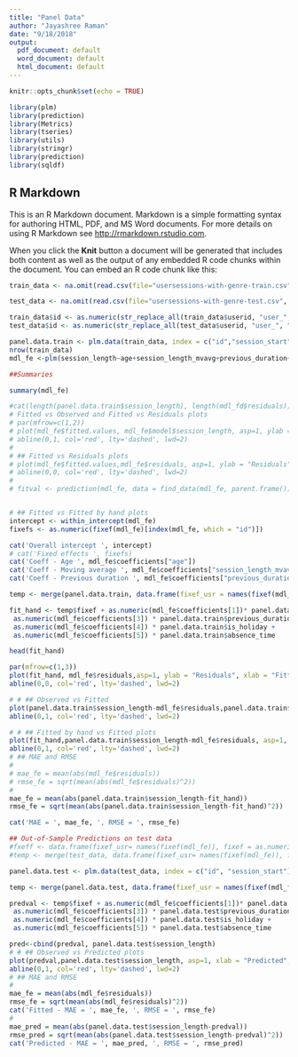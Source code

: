---
title: "Panel Data"
author: "Jayashree Raman"
date: "9/18/2018"
output:
  pdf_document: default
  word_document: default
  html_document: default
---

```{r setup, include=FALSE}
knitr::opts_chunk$set(echo = TRUE)
```

```{r}
library(plm)
library(prediction)
library(Metrics)
library(tseries)
library(utils)
library(stringr)
library(prediction)
library(sqldf)
```

## R Markdown

This is an R Markdown document. Markdown is a simple formatting syntax for authoring HTML, PDF, and MS Word documents. For more details on using R Markdown see <http://rmarkdown.rstudio.com>.

When you click the **Knit** button a document will be generated that includes both content as well as the output of any embedded R code chunks within the document. You can embed an R code chunk like this:

```{r}
train_data <- na.omit(read.csv(file="usersessions-with-genre-train.csv", header=TRUE, row.names = NULL, sep="|"))

test_data <- na.omit(read.csv(file="usersessions-with-genre-test.csv", header=TRUE, row.names = NULL, sep="|"))

train_data$id <- as.numeric(str_replace_all(train_data$userid, "user_", ""))
test_data$id <- as.numeric(str_replace_all(test_data$userid, "user_", ""))

panel.data.train <- plm.data(train_data, index = c("id","session_start"))
nrow(train_data)
mdl_fe <-plm(session_length~age+session_length_mvavg+previous_duration+is_holiday+absence_time, data = panel.data.train, model = "within")

##Summaries

summary(mdl_fe)

#cat(length(panel.data.train$session_length), length(mdl_fd$residuals))
# Fitted vs Observed and Fitted vs Residuals plots
# par(mfrow=c(1,2))
# plot(mdl_fe$fitted.values, mdl_fe$model$session_length, asp=1, ylab = "Observed", xlab = "Fitted", main = "Fitted vs Observed ")
# abline(0,1, col='red', lty='dashed', lwd=2)
# 
# ## Fitted vs Residuals plots
# plot(mdl_fe$fitted.values,mdl_fe$residuals, asp=1, ylab = "Residuals", xlab = "Fitted", main = "Fitted vs Residuals")
# abline(0,0, col='red', lty='dashed', lwd=2)
# 
# fitval <- prediction(mdl_fe, data = find_data(mdl_fe, parent.frame()), at=NULL, calculate_se=FALSE)


# ## Fitted vs Fitted by hand plots
intercept <- within_intercept(mdl_fe)
fixefs <- as.numeric(fixef(mdl_fe)[index(mdl_fe, which = "id")])

cat('Overall intercept ', intercept)
# cat('Fixed effects ', fixefs)
cat('Coeff - Age ', mdl_fe$coefficients["age"])
cat('Coeff - Moving average ', mdl_fe$coefficients["session_length_mvavg"])
cat('Coeff - Previous duration ', mdl_fe$coefficients["previous_duration"])

temp <- merge(panel.data.train, data.frame(fixef_usr = names(fixef(mdl_fe)), fixef = as.numeric(fixef(mdl_fe))), by.x = c("id"), by.y=c("fixef_usr"))

fit_hand <- temp$fixef + as.numeric(mdl_fe$coefficients[1])* panel.data.train$age +  as.numeric(mdl_fe$coefficients[2]) * panel.data.train$session_length_mvavg +
 as.numeric(mdl_fe$coefficients[3]) * panel.data.train$previous_duration + 
 as.numeric(mdl_fe$coefficients[4]) * panel.data.train$is_holiday +
 as.numeric(mdl_fe$coefficients[5]) * panel.data.train$absence_time

head(fit_hand)

par(mfrow=c(1,3))
plot(fit_hand, mdl_fe$residuals,asp=1, ylab = "Residuals", xlab = "Fitted", main = "Fitted by hand vs Residuals")
abline(0,0, col='red', lty='dashed', lwd=2)

# # ## Observed vs Fitted
plot(panel.data.train$session_length-mdl_fe$residuals,panel.data.train$session_length, asp=1, xlab = "Fitted by hand", ylab = "Observed", main = "Fitted vs Observed")
abline(0,1, col='red', lty='dashed', lwd=2)

# # ## Fitted by hand vs Fitted plots
plot(fit_hand,panel.data.train$session_length-mdl_fe$residuals, asp=1, xlab = "Fitted by hand", ylab = "Fitted", main = "Fitted by hand vs Fitted")
abline(0,1, col='red', lty='dashed', lwd=2)
# ## MAE and RMSE
# 
# mae_fe = mean(abs(mdl_fe$residuals))
# rmse_fe = sqrt(mean(abs(mdl_fe$residuals)^2))
# 
mae_fe = mean(abs(panel.data.train$session_length-fit_hand))
rmse_fe = sqrt(mean(abs(panel.data.train$session_length-fit_hand)^2))

cat('MAE = ', mae_fe, ', RMSE = ', rmse_fe)

## Out-of-Sample Predictions on test data
#fxeff <- data.frame(fixef_usr= names(fixef(mdl_fe)), fixef = as.numeric(fixef(mdl_fe)[index(mdl_fe, which = "id")]))
#temp <- merge(test_data, data.frame(fixef_usr= names(fixef(mdl_fe)), fixef = as.numeric(fixef(mdl_fe))), by.x = c("id"), by.y=c("fixef_usr"))

panel.data.test <- plm.data(test_data, index = c("id", "session_start"))

temp <- merge(panel.data.test, data.frame(fixef_usr = names(fixef(mdl_fe)), fixef = as.numeric(fixef(mdl_fe))), by.x = c("id"), by.y=c("fixef_usr"))

predval <- temp$fixef + as.numeric(mdl_fe$coefficients[1])* panel.data.test$age +  as.numeric(mdl_fe$coefficients[2]) * panel.data.test$session_length_mvavg +
 as.numeric(mdl_fe$coefficients[3]) * panel.data.test$previous_duration + 
 as.numeric(mdl_fe$coefficients[4]) * panel.data.test$is_holiday +
 as.numeric(mdl_fe$coefficients[5]) * panel.data.test$absence_time

pred<-cbind(predval, panel.data.test$session_length)
# # ## Observed vs Predicted plots
plot(predval,panel.data.test$session_length, asp=1, xlab = "Predicted", ylab = "Observed", main = "Predicted vs Observed")
abline(0,1, col='red', lty='dashed', lwd=2)
# ## MAE and RMSE
#
mae_fe = mean(abs(mdl_fe$residuals))
rmse_fe = sqrt(mean(abs(mdl_fe$residuals)^2))
cat('Fitted - MAE = ', mae_fe, ', RMSE = ', rmse_fe)
#
mae_pred = mean(abs(panel.data.test$session_length-predval))
rmse_pred = sqrt(mean(abs(panel.data.test$session_length-predval)^2))
cat('Predicted - MAE = ', mae_pred, ', RMSE = ', rmse_pred)
```



